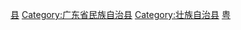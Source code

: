 {{catmore|连山壮族瑶族自治县}}
[[Category:清远区县市|县]]
[[Category:广东省民族自治县|Category:广东省民族自治县]]
[[Category:壮族自治县|Category:壮族自治县]]
[[Category:中国瑶族自治县|粤]]